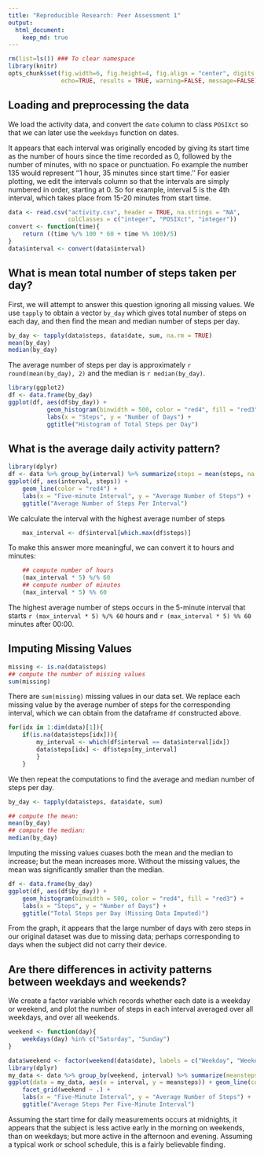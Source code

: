 ```yaml
---
title: "Reproducible Research: Peer Assessment 1"
output: 
  html_document:
    keep_md: true
---
```


```r
rm(list=ls()) ### To clear namespace
library(knitr)
opts_chunk$set(fig.width=6, fig.height=4, fig.align = "center", digits = 2,
               echo=TRUE, results = TRUE, warning=FALSE, message=FALSE)
```
## Loading and preprocessing the data

We load the activity data, and convert the `date` column to class `POSIXct` so that we can later use the `weekdays` function on dates.

It appears that each interval was originally encoded by giving its start time as the number of hours since the time recorded as 0, followed by the number of minutes, with no space or punctuation.  Fo example the number 135 would represent ''1 hour, 35 minutes since start time.''  For easier plotting, we edit the intervals column so that the intervals are simply numbered in order, starting at 0.  So for example, interval 5 is the 4th interval, which takes place from 15-20 minutes from start time.

```r
data <- read.csv("activity.csv", header = TRUE, na.strings = "NA", 
                 colClasses = c("integer", "POSIXct", "integer"))
convert <- function(time){
    return ((time %/% 100 * 60 + time %% 100)/5)
}
data$interval <- convert(data$interval)
```

## What is mean total number of steps taken per day?

First, we will attempt to answer this question ignoring all missing values.  We use `tapply` to obtain a vector `by_day` which gives total number of steps on each day, and then find the mean
and median number of steps per day.

```r
by_day <- tapply(data$steps, data$date, sum, na.rm = TRUE)
mean(by_day)
median(by_day)
```

The average number of steps per day is approximately `r round(mean(by_day), 2)` and the median is `r median(by_day)`.

```r
library(ggplot2)
df <- data.frame(by_day)
ggplot(df, aes(df$by_day)) +
           geom_histogram(binwidth = 500, color = "red4", fill = "red3") +
           labs(x = "Steps", y = "Number of Days") +
           ggtitle("Histogram of Total Steps per Day")
```

## What is the average daily activity pattern?

```r
library(dplyr)
df <- data %>% group_by(interval) %>% summarize(steps = mean(steps, na.rm = TRUE))
ggplot(df, aes(interval, steps)) +
    geom_line(color = "red4") +
    labs(x = "Five-minute Interval", y = "Average Number of Steps") +
    ggtitle("Average Number of Steps Per Interval")
```

We calculate the interval with the highest average number of steps
```r
    max_interval <- df$interval[which.max(df$steps)]
```

To make this answer more meaningful, we can convert it to hours and minutes:
```r
    ## compute number of hours
    (max_interval * 5) %/% 60
    ## compute number of minutes
    (max_interval * 5) %% 60
```
The highest average number of steps occurs in the 5-minute interval that starts `r (max_interval * 5) %/% 60` hours and `r (max_interval * 5) %% 60` minutes after 00:00.

## Imputing Missing Values

```r
missing <- is.na(data$steps)
## compute the number of missing values
sum(missing)
```
There are `sum(missing)` missing values in our data set.  We replace each missing value by the average number of steps for the corresponding interval, which we can obtain from the dataframe `df` constructed above.
```r
for(idx in 1:dim(data)[1]){
    if(is.na(data$steps[idx])){
        my_interval <- which(df$interval == data$interval[idx])
        data$steps[idx] <- df$steps[my_interval]
        }
    }
```

We then repeat the computations to find the average and median number of steps per day.

```r
by_day <- tapply(data$steps, data$date, sum)

## compute the mean:
mean(by_day)
## compute the median:
median(by_day)
```

Imputing the missing values cuases both the mean and the median to increase; but the mean increases more.  Without the missing values, the mean was significantly smaller than the median.

```r
df <- data.frame(by_day)
ggplot(df, aes(df$by_day)) +
    geom_histogram(binwidth = 500, color = "red4", fill = "red3") +
    labs(x = "Steps", y = "Number of Days") +
    ggtitle("Total Steps per Day (Missing Data Imputed)")
```
From the graph, it appears that the large number of days with zero steps in our original dataset was due to missing data; perhaps corresponding to days when the subject did not carry their device.

## Are there differences in activity patterns between weekdays and weekends?

We create a factor variable which records whether each date is a weekday or weekend, and plot the number of steps in each interval averaged over all weekdays, and over all weekends.

```r
weekend <- function(day){
    weekdays(day) %in% c("Saturday", "Sunday")
}

data$weekend <- factor(weekend(data$date), labels = c("Weekday", "Weekend"))
library(dplyr)
my_data <- data %>% group_by(weekend, interval) %>% summarize(meansteps = mean(steps))
ggplot(data = my_data, aes(x = interval, y = meansteps)) + geom_line(color = "red4") +
    facet_grid(weekend ~ .) +
    labs(x = "Five-Minute Interval", y = "Average Number of Steps") + 
    ggtitle("Average Steps Per Five-Minute Interval")
```
Assuming the start time for daily measurements occurs at midnights, it appears that the subject is less active early in the morning on weekends, than on weekdays; but more active in the afternoon and evening.  Assuming a typical work or school schedule, this is a fairly believable finding.